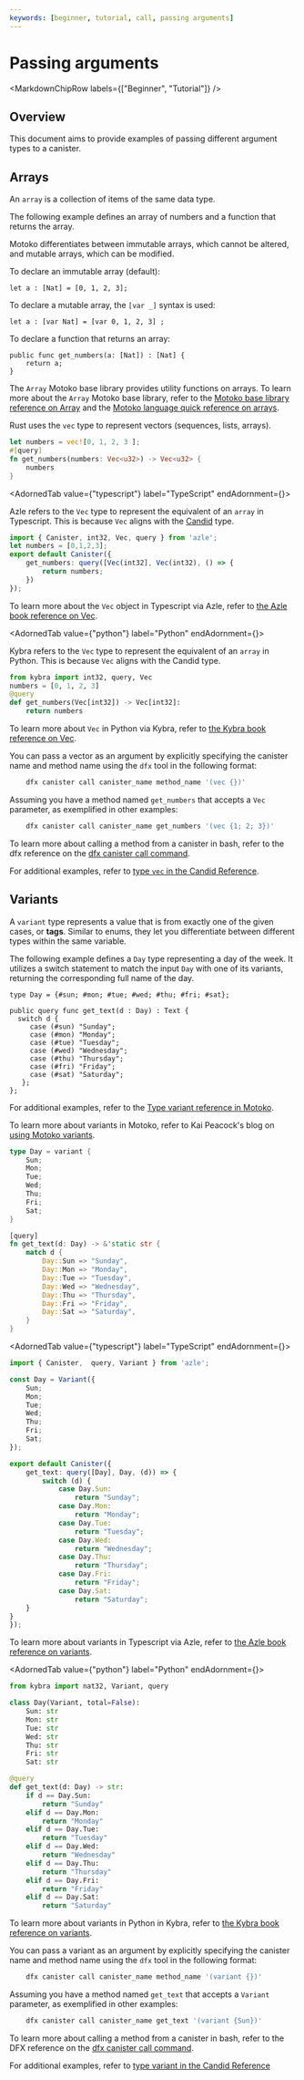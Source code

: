 ```yaml
---
keywords: [beginner, tutorial, call, passing arguments]
---
```




# Passing arguments

<MarkdownChipRow labels={["Beginner", "Tutorial"]} />

## Overview

This document aims to provide examples of passing different argument types to a <GlossaryTooltip>canister</GlossaryTooltip>.

## Arrays

An `array` is a collection of items of the same data type.

The following example defines an array of numbers and a function that returns the array.

<AdornedTabs groupId="language">
<TabItem value="motoko" label="Motoko">

Motoko differentiates between immutable arrays, which cannot be altered, and mutable arrays, which can be modified.

To declare an immutable array (default):

```motoko
let a : [Nat] = [0, 1, 2, 3];
```

To declare a mutable array, the `[var _]` syntax is used:

```
let a : [var Nat] = [var 0, 1, 2, 3] ;
```

To declare a function that returns an array:

```
public func get_numbers(a: [Nat]) : [Nat] {
    return a;
}
```

The `Array` Motoko base library provides utility functions on arrays. To learn more about the `Array` Motoko base library, refer to the [Motoko base library reference on Array](/docs/current/motoko/main/base/Array) and the [Motoko language quick reference on arrays](/docs/current/motoko/main/language-manual/#arrays).

</TabItem>

<TabItem value="rust" label="Rust">

Rust uses the `vec` type to represent vectors (sequences, lists, arrays).

```rust
let numbers = vec![0, 1, 2, 3 ];
#[query]
fn get_numbers(numbers: Vec<u32>) -> Vec<u32> {
    numbers
}
```

</TabItem>

<AdornedTab value={"typescript"} label="TypeScript" endAdornment={<BetaChip />}>

Azle refers to the `Vec` type to represent the equivalent of an `array` in Typescript. This is because `Vec` aligns with the [Candid](/docs/current/developer-docs/backend/candid/candid-concepts) type.

```typescript
import { Canister, int32, Vec, query } from 'azle';
let numbers = [0,1,2,3];
export default Canister({
    get_numbers: query([Vec(int32], Vec(int32), () => {
        return numbers;
    })
});
```


To learn more about the `Vec` object in Typescript via Azle, refer to [the Azle book reference on Vec](https://demergent-labs.github.io/azle/reference/candid/vec.html?highlight=array#vec).

</AdornedTab>

<AdornedTab value={"python"} label="Python" endAdornment={<BetaChip />}>

Kybra refers to the `Vec` type to represent the equivalent of an `array` in Python. This is because `Vec` aligns with the Candid type.

```python
from kybra import int32, query, Vec
numbers = [0, 1, 2, 3]
@query
def get_numbers(Vec[int32]) -> Vec[int32]:
    return numbers
```


To learn more about `Vec` in Python via Kybra, refer to [the Kybra book reference on Vec](https://demergent-labs.github.io/kybra/reference/candid/vec.html).

</AdornedTab>

<TabItem value="bash" label="bash">

You can pass a vector as an argument by explicitly specifying the canister name and method name using the `dfx` tool in the following format:

```bash
    dfx canister call canister_name method_name '(vec {})'
```
Assuming you have a method named `get_numbers` that accepts a `Vec` parameter, as exemplified in other examples:

```bash
    dfx canister call canister_name get_numbers '(vec {1; 2; 3})'
```
To learn more about calling a method from a canister in bash, refer to the dfx reference on the [dfx canister call command](/docs/current/developer-docs/developer-tools/cli-tools/cli-reference/dfx-canister#dfx-canister-call).

For additional examples, refer to [type `vec` in the Candid Reference](/docs/current/references/candid-ref#type-vec-t).

</TabItem>
</AdornedTabs>

## Variants

A `variant` type represents a value that is from exactly one of the given cases, or **tags**. Similar to enums, they let you differentiate between different types within the same variable.

The following example defines a `Day` type representing a day of the week. It utilizes a switch statement to match the input `Day` with one of its variants, returning the corresponding full name of the day.

<AdornedTabs groupId="language">
<TabItem value="motoko" label="Motoko" default>

```motoko
type Day = {#sun; #mon; #tue; #wed; #thu; #fri; #sat};

public query func get_text(d : Day) : Text {
  switch d {
     case (#sun) "Sunday";
     case (#mon) "Monday";
     case (#tue) "Tuesday";
     case (#wed) "Wednesday";
     case (#thu) "Thursday";
     case (#fri) "Friday";
     case (#sat) "Saturday";
   };
};
```
For additional examples, refer to the [Type variant reference in Motoko](/docs/current/motoko/main/overview/#variants).

To learn more about variants in Motoko, refer to Kai Peacock's blog on [using Motoko variants](https://kyle-peacock.com/blog/motoko/using-variants/#:~:text=Motoko%20variants%20are%20a%20cool,storing%2C%20similar%20to%20an%20enum.).

</TabItem>

<TabItem value="rust" label="Rust">

```rust
type Day = variant {
    Sun;
    Mon;
    Tue;
    Wed;
    Thu;
    Fri;
    Sat;
}

[query]
fn get_text(d: Day) -> &'static str {
    match d {
        Day::Sun => "Sunday",
        Day::Mon => "Monday",
        Day::Tue => "Tuesday",
        Day::Wed => "Wednesday",
        Day::Thu => "Thursday",
        Day::Fri => "Friday",
        Day::Sat => "Saturday",
    }
}
```

</TabItem>

<AdornedTab value={"typescript"} label="TypeScript" endAdornment={<BetaChip />}>

```typescript
import { Canister,  query, Variant } from 'azle';

const Day = Variant({
    Sun;
    Mon;
    Tue;
    Wed;
    Thu;
    Fri;
    Sat;
});

export default Canister({
    get_text: query([Day], Day, (d)) => {
        switch (d) {
            case Day.Sun:
                return "Sunday";
            case Day.Mon:
                return "Monday";
            case Day.Tue:
                return "Tuesday";
            case Day.Wed:
                return "Wednesday";
            case Day.Thu:
                return "Thursday";
            case Day.Fri:
                return "Friday";
            case Day.Sat:
                return "Saturday";
    }
}
});
```
To learn more about variants in Typescript via Azle, refer to [the Azle book reference on variants](https://demergent-labs.github.io/azle/reference/candid/variant.html?highlight=variant#variant).

</AdornedTab>

<AdornedTab value={"python"} label="Python" endAdornment={<BetaChip />}>

```python
from kybra import nat32, Variant, query

class Day(Variant, total=False):
    Sun: str
    Mon: str
    Tue: str
    Wed: str
    Thu: str
    Fri: str
    Sat: str

@query
def get_text(d: Day) -> str:
    if d == Day.Sun:
        return "Sunday"
    elif d == Day.Mon:
        return "Monday"
    elif d == Day.Tue:
        return "Tuesday"
    elif d == Day.Wed:
        return "Wednesday"
    elif d == Day.Thu:
        return "Thursday"
    elif d == Day.Fri:
        return "Friday"
    elif d == Day.Sat:
        return "Saturday"
```

To learn more about variants in Python in Kybra, refer to [the Kybra book reference on variants](https://demergent-labs.github.io/kybra/reference/candid/variant.html).

</AdornedTab>

<TabItem value="bash" label="bash">

You can pass a variant as an argument by explicitly specifying the canister name and method name using the `dfx` tool in the following format:

```bash
    dfx canister call canister_name method_name '(variant {})'
```
Assuming you have a method named `get_text` that accepts a `Variant` parameter, as exemplified in other examples:

```bash
    dfx canister call canister_name get_text '(variant {Sun})'
```
To learn more about calling a method from a canister in bash, refer to the DFX reference on the [dfx canister call command](/docs/current/developer-docs/developer-tools/cli-tools/cli-reference/dfx-canister#dfx-canister-call).

For additional examples, refer to [type variant in the Candid Reference](/docs/current/references/candid-ref#type-variant--n--t--)

</TabItem>
</AdornedTabs>
